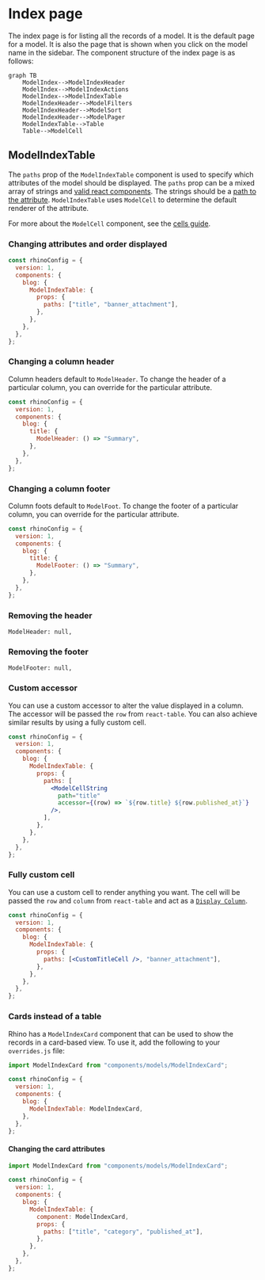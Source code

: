 # Index page

The index page is for listing all the records of a model. It is the default page for a model. It is also the page that is shown when you click on the model name in the sidebar. The component structure of the index page is as follows:

```mermaid
graph TB
    ModelIndex-->ModelIndexHeader
    ModelIndex-->ModelIndexActions
    ModelIndex-->ModelIndexTable
    ModelIndexHeader-->ModelFilters
    ModelIndexHeader-->ModelSort
    ModelIndexHeader-->ModelPager
    ModelIndexTable-->Table
    Table-->ModelCell
```

## ModelIndexTable

The `paths` prop of the `ModelIndexTable` component is used to specify which attributes of the model should be displayed. The `paths` prop can be a mixed array of strings and [valid react components](https://react.dev/reference/react/isValidElement). The strings should be a [path to the attribute](../../concepts/models_attributes_paths). `ModelIndexTable` uses `ModelCell` to determine the default renderer of the attribute.

For more about the `ModelCell` component, see the [cells guide](cells).

### Changing attributes and order displayed

```jsx title="src/rhino.config.js"
const rhinoConfig = {
  version: 1,
  components: {
    blog: {
      ModelIndexTable: {
        props: {
          paths: ["title", "banner_attachment"],
        },
      },
    },
  },
};
```

### Changing a column header

Column headers default to `ModelHeader`. To change the header of a particular column, you can override for the particular attribute.

```jsx title="src/rhino.config.js"
const rhinoConfig = {
  version: 1,
  components: {
    blog: {
      title: {
        ModelHeader: () => "Summary",
      },
    },
  },
};
```

### Changing a column footer

Column foots default to `ModelFoot`. To change the footer of a particular column, you can override for the particular attribute.

```jsx title="src/rhino.config.js"
const rhinoConfig = {
  version: 1,
  components: {
    blog: {
      title: {
        ModelFooter: () => "Summary",
      },
    },
  },
};
```

### Removing the header

```rhinoconfig title="src/rhino.config.js"
ModelHeader: null,
```

### Removing the footer

```rhinoconfig title="src/rhino.config.js"
ModelFooter: null,
```

### Custom accessor

You can use a custom accessor to alter the value displayed in a column. The accessor will be passed the `row` from `react-table`. You can also achieve similar results by using a fully custom cell.

```jsx title="src/rhino.config.js"
const rhinoConfig = {
  version: 1,
  components: {
    blog: {
      ModelIndexTable: {
        props: {
          paths: [
            <ModelCellString
              path="title"
              accessor={(row) => `${row.title} ${row.published_at}`}
            />,
          ],
        },
      },
    },
  },
};
```

### Fully custom cell

You can use a custom cell to render anything you want. The cell will be passed the `row` and `column` from `react-table` and act as a [`Display Column`](https://tanstack.com/table/v8/docs/guide/column-defs#api).

```jsx title="src/rhino.config.js"
const rhinoConfig = {
  version: 1,
  components: {
    blog: {
      ModelIndexTable: {
        props: {
          paths: [<CustomTitleCell />, "banner_attachment"],
        },
      },
    },
  },
};
```

### Cards instead of a table

Rhino has a `ModelIndexCard` component that can be used to show the records in a card-based view. To use it, add the following to your `overrides.js` file:

```jsx title="src/rhino.config.js"
import ModelIndexCard from "components/models/ModelIndexCard";

const rhinoConfig = {
  version: 1,
  components: {
    blog: {
      ModelIndexTable: ModelIndexCard,
    },
  },
};
```

#### Changing the card attributes

```jsx title="src/rhino.config.js"
import ModelIndexCard from "components/models/ModelIndexCard";

const rhinoConfig = {
  version: 1,
  components: {
    blog: {
      ModelIndexTable: {
        component: ModelIndexCard,
        props: {
          paths: ["title", "category", "published_at"],
        },
      },
    },
  },
};
```
